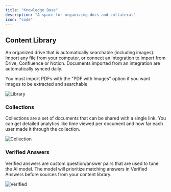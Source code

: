 ```yaml
---
title: "Knowledge Base"
description: "A space for organizing docs and collateral"
icon: "code"
---
```


## Content Library

An organized drive that is automatically searchable (including images). Import any file from your computer, or connect an integration to import from
Drive, Confluence or Notion. Documents imported from an integration are automatically synced daily.

<Tip>

You must import PDFs with the "PDF with Images" option if you want images to be extracted and searchable

</Tip>
<img src="/images/library.png" alt="Library" />

### Collections

Collections are a set of documents that can be shared with a single link. You can get detailed analytics like time viewed per document and
how far each user made it through the collection.

<img src="/images/collection.png" alt="Collection" />

### Verified Answers

Verified answers are custom question/answer pairs that are used to tune the AI model. The model will prioritize matching answers in Verified Answers before
sources from your content library.

<img src="/images/verified.png" alt="Verified" />
